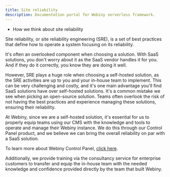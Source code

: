 ```yaml
---
title: Site reliability
description: Documentation portal for Webiny serverless framework.
---
```



<Alert type="success" title="WHAT YOU'LL LEARN">

- How we think about site reliability

</Alert>


Site reliability, or site reliability engineering (SRE), is a set of best practices that define how to operate a system focusing on its reliability. 

It's often an overlooked component when choosing a solution. With SaaS solutions, you don't worry about it as the SaaS vendor handles it for you. And if they do it correctly, you know they are doing it well. 

However, SRE plays a huge role when choosing a self-hosted solution, as the SRE activities are up to you and your in-house team to implement. This can be very challenging and costly, and it's one main advantage you'll find SaaS solutions have over self-hosted solutions. 
It's a common mistake we see when picking an open-source solution. Teams often overlook the risk of not having the best practices and experience managing these solutions, ensuring their reliability. 

At Webiny, since we are a self-hosted solution, it's essential for us to properly equip teams using our CMS with the knowledge and tools to operate and manage their Webiny instance. We do this through our Control Panel product, and we believe we can bring the overall reliability on par with a SaaS solution. 

<Alert type="success">

To learn more about Webiny Control Panel, [click here](./control-panel).

</Alert>

Additionally, we provide training via the consultancy service for enterprise customers to transfer and equip the in-house team with the needed knowledge and confidence provided directly by the team that built Webiny. 
